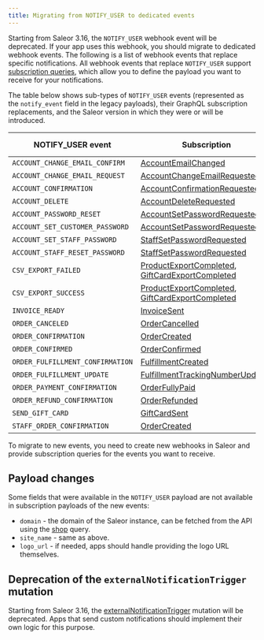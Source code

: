 ```yaml
---
title: Migrating from NOTIFY_USER to dedicated events
---
```


Starting from Saleor 3.16, the `NOTIFY_USER` webhook event will be deprecated. If your app uses this webhook, you should migrate to dedicated webhook events. The following is a list of webhook events that replace specific notifications. All webhook events that replace `NOTIFY_USER` support [subscription queries](developer/extending/webhooks/subscription-webhook-payloads.mdx#custom-payloads), which allow you to define the payload you want to receive for your notifications.

The table below shows sub-types of `NOTIFY_USER` events (represented as the `notify_event` field in the legacy payloads), their GraphQL subscription replacements, and the Saleor version in which they were or will be introduced.

| NOTIFY_USER event                | Subscription                                                                                                                                                                      | Saleor version |
| -------------------------------- | --------------------------------------------------------------------------------------------------------------------------------------------------------------------------------- | -------------- |
| `ACCOUNT_CHANGE_EMAIL_CONFIRM`   | [AccountEmailChanged](api-reference/users/objects/account-email-changed.mdx)                                                                                                      | 3.15           |
| `ACCOUNT_CHANGE_EMAIL_REQUEST`   | [AccountChangeEmailRequested](api-reference/users/objects/account-change-email-requested.mdx)                                                                                     | 3.15           |
| `ACCOUNT_CONFIRMATION`           | [AccountConfirmationRequested](api-reference/users/objects/account-confirmation-requested.mdx)                                                                                    | 3.15           |
| `ACCOUNT_DELETE`                 | [AccountDeleteRequested](api-reference/users/objects/account-delete-requested.mdx)                                                                                                | 3.15           |
| `ACCOUNT_PASSWORD_RESET`         | [AccountSetPasswordRequested](api-reference/users/objects/account-set-password-requested.mdx)                                                                                     | 3.15           |
| `ACCOUNT_SET_CUSTOMER_PASSWORD`  | [AccountSetPasswordRequested](api-reference/users/objects/account-set-password-requested.mdx)                                                                                     | 3.15           |
| `ACCOUNT_SET_STAFF_PASSWORD`     | [StaffSetPasswordRequested](api-reference/users/objects/staff-set-password-requested.mdx)                                                                                         | 3.15           |
| `ACCOUNT_STAFF_RESET_PASSWORD`   | [StaffSetPasswordRequested](api-reference/users/objects/staff-set-password-requested.mdx)                                                                                         | 3.15           |
| `CSV_EXPORT_FAILED`              | [ProductExportCompleted](api-reference/products/objects/product-export-completed.mdx), [GiftCardExportCompleted](api-reference/gift-cards/objects/gift-card-export-completed.mdx) | 3.16           |
| `CSV_EXPORT_SUCCESS`             | [ProductExportCompleted](api-reference/products/objects/product-export-completed.mdx), [GiftCardExportCompleted](api-reference/gift-cards/objects/gift-card-export-completed.mdx) | 3.16           |
| `INVOICE_READY`                  | [InvoiceSent](api-reference/orders/objects/invoice-sent.mdx)                                                                                                                      | 3.2            |
| `ORDER_CANCELED`                 | [OrderCancelled](api-reference/orders/objects/order-cancelled.mdx)                                                                                                                | 3.2            |
| `ORDER_CONFIRMATION`             | [OrderCreated](api-reference/orders/objects/order-created.mdx)                                                                                                                    | 3.2            |
| `ORDER_CONFIRMED`                | [OrderConfirmed](api-reference/orders/objects/order-confirmed.mdx)                                                                                                                | 3.2            |
| `ORDER_FULFILLMENT_CONFIRMATION` | [FulfillmentCreated](api-reference/orders/objects/fulfillment-created.mdx)                                                                                                        | 3.4            |
| `ORDER_FULFILLMENT_UPDATE`       | [FulfillmentTrackingNumberUpdated](api-reference/orders/objects/fulfillment-tracking-number-updated.mdx)                                                                          | 3.16           |
| `ORDER_PAYMENT_CONFIRMATION`     | [OrderFullyPaid](api-reference/orders/objects/order-fully-paid.mdx)                                                                                                               | 3.2            |
| `ORDER_REFUND_CONFIRMATION`      | [OrderRefunded](api-reference/orders/objects/order-refunded.mdx)                                                                                                                  | 3.14           |
| `SEND_GIFT_CARD`                 | [GiftCardSent](api-reference/gift-cards/objects/gift-card-sent.mdx)                                                                                                               | 3.13           |
| `STAFF_ORDER_CONFIRMATION`       | [OrderCreated](api-reference/orders/objects/order-created.mdx)                                                                                                                    | 3.2            |

To migrate to new events, you need to create new webhooks in Saleor and provide subscription queries for the events you want to receive.

## Payload changes

Some fields that were available in the `NOTIFY_USER` payload are not available in subscription payloads of the new events:

- `domain` - the domain of the Saleor instance, can be fetched from the API using the [shop](api-reference/miscellaneous/queries/shop.mdx) query.
- `site_name` - same as above.
- `logo_url` - if needed, apps should handle providing the logo URL themselves.

## Deprecation of the `externalNotificationTrigger` mutation

Starting from Saleor 3.16, the [externalNotificationTrigger](api-reference/miscellaneous/objects/external-notification-trigger.mdx) mutation will be deprecated. Apps that send custom notifications should implement their own logic for this purpose.
